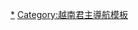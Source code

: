 {{Catnav|頁面分類|历史|各國歷史|越南历史|越南君主}}
{{Catnav|頁面分類|历史|各國歷史|越南历史|越南历史模板}}
{{Catnav|頁面分類|历史|历史维基资源|历史模板|历史人物模板}}
{{Catnav|頁面分類|历史|历史维基资源|历史模板|越南历史模板}}

[[Category:越南君主|*]]
[[Category:越南君主導航模板‎|Category:越南君主導航模板‎]]